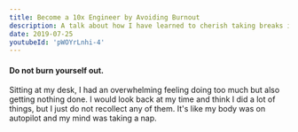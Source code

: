```yaml
---
title: Become a 10x Engineer by Avoiding Burnout
description: A talk about how I have learned to cherish taking breaks in my day to increase productivity and avoid burnout
date: 2019-07-25
youtubeId: 'pWOYrLnhi-4'
---
```


#### Do not burn yourself out.

Sitting at my desk, I had an overwhelming feeling doing too much but also getting nothing done. I would look back at my time and think I did a lot of things, but I just do not recollect any of them. It's like my body was on autopilot and my mind was taking a nap.
